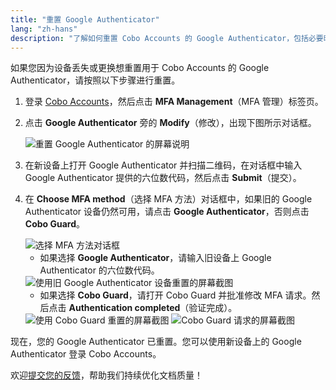 ```yaml
---
title: "重置 Google Authenticator"
lang: "zh-hans"
description: "了解如何重置 Cobo Accounts 的 Google Authenticator，包括必要时的手动验证步骤。"
---
```


如果您因为设备丢失或更换想重置用于 Cobo Accounts 的 Google Authenticator，请按照以下步骤进行重置。

1. 登录 [Cobo Accounts](https://accounts.cobo.com/)，然后点击 **MFA Management**（MFA 管理）标签页。
2. 点击 **Google Authenticator** 旁的 **Modify**（修改），出现下图所示对话框。

    <img src="/en/images/cobo-accounts/_xhiQMOa7LNMh0f9QR3LCIVTSncU4VZIUcCZj5aCUP7mxmw2RaMN9mmwDwdp8mTyzWH063WyZPEcGKJEX_1sAUxBz6aMm5CVGUigupUkl3QYa0ci30dQ_C3RGL0KdVFpg7cobueWhNoxsdGdC-s23Mw.png" className="screenshot_full_screen" alt="重置 Google Authenticator 的屏幕说明" />

3. 在新设备上打开 Google Authenticator 并扫描二维码，在对话框中输入 Google Authenticator 提供的六位数代码，然后点击 **Submit**（提交）。

4. 在 **Choose MFA method**（选择 MFA 方法）对话框中，如果旧的 Google Authenticator 设备仍然可用，请点击 **Google Authenticator**，否则点击 **Cobo Guard**。

    <img src="/en/images/cobo-accounts/choose-mfa.png" className="screenshot_full_screen" alt="选择 MFA 方法对话框" />

    - 如果选择 **Google Authenticator**，请输入旧设备上 Google Authenticator 的六位数代码。

    <img src="/en/images/cobo-accounts/reset-with-ga.png" className="screenshot_full_screen" alt="使用旧 Google Authenticator 设备重置的屏幕截图" />

    - 如果选择 **Cobo Guard**，请打开 Cobo Guard 并批准修改 MFA 请求。然后点击 **Authentication completed**（验证完成）。

    <img src="/en/images/cobo-accounts/reset-with-guard.png" className="screenshot_full_screen" alt="使用 Cobo Guard 重置的屏幕截图" />

    <img src="/cn/images/cobo-accounts/guard-request.png" className="screenshot_modal" alt="Cobo Guard 请求的屏幕截图" />

现在，您的 Google Authenticator 已重置。您可以使用新设备上的 Google Authenticator 登录 Cobo Accounts。

<Tip>欢迎[提交您的反馈](https://forms.zohopublic.com/cobo/form/DocumentFeedbackForm/formperma/QvLOhxJv1_JMsJ-1dleZ8Itb_7rzN-LtgvsDdxosoVI?referrername=manuals)，帮助我们持续优化文档质量！</Tip>